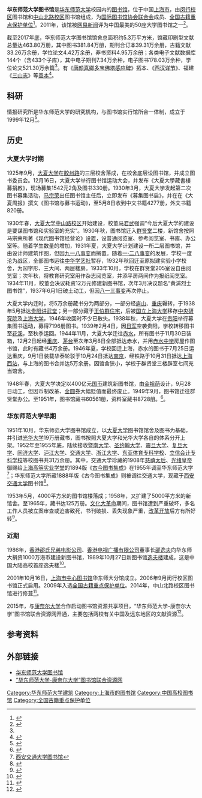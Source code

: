 {{Infobox Library
| library_name       = 华东师范大学图书馆
| name_en            = East China Normal University Library
| library_logo       =  
| image              = File:华东师范大学闵行校区图书馆.jpg
| caption            = 华东师范大学闵行校区图书馆
| country            = [[中华人民共和国|中华人民共和国]]
| type               = [[大学图书馆|大学图书馆]]<br>[[全国古籍重点保护单位|全国古籍重点保护单位]]<br>教育部科技查新工作站
| scope              = 
| established        = 1951年
| ref_legal_mandate  = 
| location           = {{CHN}}[[上海市|上海市]][[闵行区|闵行区]]、[[普陀区_(上海市)|普陀区]] 
| coordinates        = 
| branch_of          = 
| num_branches       = 
| items_collected    = 纸质文献、期刊、电子期刊、电子图书、学位论文、电子数据库
| collection_size    = 447.55万册（纸质文献）
| criteria           = 
| legal_deposit      =
| req_to_access      = 
| annual_circulation = 
| pop_served         = [[华东师范大学|华东师范大学]]师生等
| members            = 华东师范大学师生等
| budget             = 
| director           = [[胡晓明|胡晓明]]  
| num_employees      = 
| website            = {{url|http://www.lib.ecnu.edu.cn/}} 
| phone_num          =
}}

'''华东师范大学图书馆'''是[[华东师范大学|华东师范大学]]校园内的[[图书馆|图书馆]]，位于中国[[上海市|上海市]]，由[[华东师范大学闵行校区|闵行校区]]图书馆和[[华东师范大学中山北路校区|中山北路校区]]图书馆组成，为[[国际图书馆协会联合会|国际图书馆协会联合会]]成员、[[全国古籍重点保护单位|全国古籍重点保护单位]]<ref name="介绍">{{cite web |url=http://www.lib.ecnu.edu.cn/about/library/overview.php |language= |title=本馆简介 |publisher=华东师范大学图书馆 |date=2016年1月12日 |accessdate= |archive-url=https://web.archive.org/web/20160126083304/http://www.lib.ecnu.edu.cn/about/library/overview.php |archive-date=2016年1月26日 |dead-url=yes }}</ref>。2011年，该馆被[[网易|网易新闻]]评为中国最美的50座大学图书馆之一<ref>{{cite web |url=http://daxue.163.com/11/1115/16/7ITQV90H00913JC5_all.html |title=全国最美的50座大学图书馆 |publisher=Daxue.163.com |date= |accessdate=2018-08-03 |archive-date=2018-08-04 |archive-url=https://web.archive.org/web/20180804013949/http://daxue.163.com/11/1115/16/7ITQV90H00913JC5_all.html |dead-url=no }}</ref>。

截至2017年底，华东师范大学图书馆馆舍总面积约5.3万平方米，馆藏印刷型文献总量达463.80万册，其中图书381.84万册，期刊合订本39.31万余册，古籍文献33.26万余册，学位论文4.42万余册，非书资料4.95万余册；各类电子文献数据库144个（含433个子库），其中电子期刊7.34万余种，电子图书178.03万余种，学位论文521.30万余篇<ref name="介绍"/>。有《[[唐颜真卿多宝佛塔感应碑|唐颜真卿多宝佛塔感应碑]]》拓本、《[[西汉详节|西汉详节]]》、福建《[[三山志|三山志]]》等[[善本|善本]]<ref>{{Cite book|title=中国大百科全书|author=季维龙|chapter=图书馆学·情报学·档案学|publisher=|year=|isbn=|location=|pages=}}</ref>。

==科研==
情报研究所是华东师范大学的研究机构，与图书馆实行馆所合一体制，成立于1999年12月<ref>{{Cite web|url=http://www.lib.ecnu.edu.cn/about/library/qbs.php|title=本馆简介-华东师范大学图书馆|accessdate=2018-08-03|work=www.lib.ecnu.edu.cn|archive-url=https://web.archive.org/web/20180804015737/http://www.lib.ecnu.edu.cn/about/library/qbs.php|archive-date=2018-08-04|dead-url=yes}}</ref>。

== 历史 ==
===大夏大学时期===
{{Wikisource|大夏大學藏書樓募捐啟}}
1925年9月，[[大夏大学|大夏大学]]在[[胶州路|胶州路]]的三层校舍落成，在校舍底层设图书馆，并成立图书委员会。12月16日，大夏大学举行图书馆运动大会，并发布《大夏大學藏書樓募捐啟》，现场募集1542元2角及图书330册。1930年3月，大夏大学发起第二次图书募集活动，[[马宗荣|马宗荣]]出任图书馆主任后，立即发布《募集图书启》，并在在《大夏周报》撰文《图书馆与募书运动》，至5月8日收到中文书籍4277册，外文书籍820册。

1930年春，[[华东师范大学中山北路校区|大夏大学中山路校区]]开始建设，校董[[马君武|马君武]]强调“今后大夏大学的建设是要谋图书馆和实验室的充实”。1930年秋，图书馆迁入[[群贤堂|群贤堂]]二楼，新馆舍按照马宗荣所著《现代图书馆经营论》设置，设普通阅览室、参考阅览室、书库、办公室等。随着学生数量的增加，1931年夏，大夏大学计划建设一所二层图书馆，并由设计师建筑作图，但因[[九一八事变|九一八事变]]而搁置。随着[[一·二八事变|一·二八事变]]的发展，学校一度沦为战区，全部图书运往[[中华学艺社|中华学艺社]]暂存，1932年秋回迁至原拟建实验小学校舍，为凹字形、三大间、两层楼房。1933年10月，学校在群贤堂205室设自由阅览室；次年秋，将教育研究室用作杂志阅览室，并添平房两间作为报纸阅览室。1934年11月，校董会决议耗资12万元修建新图书馆，次年3月决议题名“黄浦烈士图书馆”，1937年6月1日破土动工，但因[[八一三事变|八一三事变]]再次停止。

大夏大学内迁时，将5万余册藏书分为两部分，一部分经[[庐山|庐山]]、[[重庆|重庆]]辗转，于1938年5月抵达[[贵阳讲武堂|贵阳讲武堂]]；另一部分藏于[[王伯群住宅|王伯群住宅]]，后被[[国立上海大学|国立上海大学]]移存[[中央研究院|中央研究院]]及[[上海大学|上海大学]]，1946年收回时不少已散失。1938年秋，大夏大学在[[贵阳|贵阳]]举行募集图书运动，募得7196册图书。1939年2月4日，因[[侵华日军|日军]]空袭贵阳，学校转移图书至[[花溪|花溪]]，至秋季运回。1944年11月，大夏大学迁往[[赤水|赤水]]，所有图书于11月30日装箱，12月2日起经[[重庆|重庆]]、[[茅台|茅台]]至次年3月8日全部抵达赤水，并用[[赤水中学|赤水中学]]房屋作图书馆，此时有藏书4万余册。1946年夏，学校回迁上海，赤水的图书于7月25日运达重庆，9月1日装载华泰轮驳于10月24日抵达[[南京|南京]]，经铁路于10月31日抵达[[上海西站|上海西站]]，与上海的图书合并达5万余册。因馆舍狭小，学校于群贤堂三楼辟室七间充当馆舍。

1948年春，大夏大学决定以400亿元[[国币|国币]]建筑新图书馆，由[[金祖荫|金祖荫]]设计，9月28日动工，但因币制改革、[[金圆券|金圆券]]大幅贬值而最终废止。1949年9月，图书馆迁往群贤堂办公。至1951年，图书馆藏书60561册，资料室藏书8728册。<ref>{{Cite journal|title=大夏大学的图书募集和图书馆馆舍建设——基于《大夏周报》的报道|author=吴李国|url=http://www.cqvip.com/qk/90033x/201606/670673987.html|journal=高校图书馆工作|issue=6|doi=|others=|year=2016|volume=|page=|pmid=|access-date=2018-08-03|archive-date=2018-08-03|archive-url=https://web.archive.org/web/20180803223853/http://www.cqvip.com/qk/90033x/201606/670673987.html|dead-url=no}}</ref>。

===华东师范大学早期===

1951年10月，华东师范大学图书馆成立，以[[大夏大学|大夏大学]]图书馆馆舍及图书为基础，并引进[[光华大学|光华大学]]19万册藏书，图书按照大夏大学和光华大学各自的体系分开上架。1952年至1955年底，陆续接收[[暨南大学|暨南大学]]、[[圣约翰大学_(上海)|圣约翰大学]]、[[震旦大学|震旦大学]]、[[复旦大学|复旦大学]]、[[同济大学|同济大学]]、[[沪江大学|沪江大学]]、[[交通大学|交通大学]]、[[浙江大学|浙江大学]]、[[东亚体育专科学校|东亚体育专科学校]]、[[立信会计专科学校|立信会计专科学校]]等校图书共31万余册。其中，交通大学珍藏的1908年[[慈禧太后|慈禧太后]]、[[光绪皇帝|光绪皇帝]]御赐给[[交通大学|上海高等实业学堂]]的1894版《[[古今图书集成|古今图书集成]]》在1955年调至华东师范大学<ref>[http://xszx.xjtu.edu.cn/index.php?m=content&c=index&a=show&catid=7&id=241 西安交通大学图书馆]{{dead link|date=2017年11月 |bot=InternetArchiveBot |fix-attempted=yes }}</ref>；华东师范大学所藏1888年版《古今图书集成》则被调往交通大学，现藏于[[西安交通大学|西安交通大学]]图书馆<ref>{{Cite web |url=http://120.swjtu.edu.cn/ShowNews-3557-0-1.shtml |title=闲话御赐《古今图书集成》 西南交通大学 |accessdate=2016-01-12 |archive-date=2016-03-04 |archive-url=https://web.archive.org/web/20160304195021/http://120.swjtu.edu.cn/ShowNews-3557-0-1.shtml |dead-url=yes }}</ref>。

1953年5月，4000平方米的图书馆楼落成；1958年，又扩建了5000平方米的新馆舍。至1965年，藏书达125万册。[[文化大革命|文化大革命]]期间，图书馆遭到严重破坏，多名工作人员被立案审查或迫害致死，书刊破损、丢失现象严重，[[改革开放|改革开放]]后方有所好转<ref>{{Cite journal|title=华东师范大学图书馆简介|author=宋路霞|url=http://www.cqvip.com/qk/95641x/198501/1003139124.html|journal=图书馆杂志|issue=|doi=|others=|year=1985|volume=|page=|pmid=|access-date=2018-08-03|archive-date=2018-08-04|archive-url=https://web.archive.org/web/20180804013849/http://www.cqvip.com/qk/95641x/198501/1003139124.html|dead-url=no}}</ref>。

===近期===

1986年，[[香港|香港]][[邵氏兄弟（香港）|邵氏兄弟电影公司]]、[[香港电视广播有限公司|香港电视广播有限公司]]董事长[[邵逸夫|邵逸夫]]向华东师大捐资1000万港币建设新图书馆，1989年10月27日新图书馆[[逸夫楼|逸夫楼]]建成，这是中国大陆高校首座逸夫楼<ref>{{Cite web|url=http://www.ecnu.edu.cn/_s64/b1/db/c1835a45531/page.psp|title=《东方早报》：内地高校首个逸夫楼诞生于华师大|accessdate=2018-08-03|work=www.ecnu.edu.cn|archive-date=2018-08-04|archive-url=https://web.archive.org/web/20180804015957/http://www.ecnu.edu.cn/_s64/b1/db/c1835a45531/page.psp|dead-url=no}}</ref>。

2001年10月16日，[[上海市中心图书馆|上海市中心图书馆]]华东师大分馆成立。2006年9月闵行校区图书馆正式启用。2009年入选[[全国古籍重点保护单位|全国古籍重点保护单位]]。2014年，中山北路校区图书馆进行修葺<ref>{{Cite journal|title=修葺一新的华东师范大学图书馆逸夫楼|author=胡文华|url=http://www.cqvip.com/qk/97328x/201501/664246947.html|journal=上海高校图书情报工作研究|issue=1|doi=|others=|year=2015|volume=|page=|pmid=|access-date=2018-08-03|archive-date=2018-08-04|archive-url=https://web.archive.org/web/20180804014001/http://www.cqvip.com/qk/97328x/201501/664246947.html|dead-url=no}}</ref>。

2015年，与[[康奈尔大学|康奈尔大学]]合作启动图书馆资源共享项目，“华东师范大学-康奈尔大学”图书馆联合资源网开通，主要包括两校有关中国及远东地区的文献资源<ref>{{Cite web|url=http://www.ecnu.edu.cn/_s64/eb/50/c1833a60240/page.psp|title=“华东师范大学-康奈尔大学”图书馆联合资源网开通|accessdate=2018-08-03|work=www.ecnu.edu.cn|archive-date=2018-08-04|archive-url=https://web.archive.org/web/20180804015743/http://www.ecnu.edu.cn/_s64/eb/50/c1833a60240/page.psp|dead-url=no}}</ref>。

== 参考资料 ==
{{reflist}}

== 外部链接 ==
*[http://www.lib.ecnu.edu.cn/ 华东师范大学图书馆]{{Wayback|url=http://www.lib.ecnu.edu.cn/ |date=20160114161727 }}
*[http://www.lib.ecnu.edu.cn/resource/cornell/ecnu-cnu.htm “华东师范大学-康奈尔大学”图书馆联合资源网]{{Wayback|url=http://www.lib.ecnu.edu.cn/resource/cornell/ecnu-cnu.htm |date=20160109173635 }}

{{华东师范大学}}
{{Authority control}}
[[Category:华东师范大学建筑|Category:华东师范大学建筑]]
[[Category:上海市的图书馆|Category:上海市的图书馆]]
[[Category:中国高校图书馆|Category:中国高校图书馆]]
[[Category:全国古籍重点保护单位|Category:全国古籍重点保护单位]]